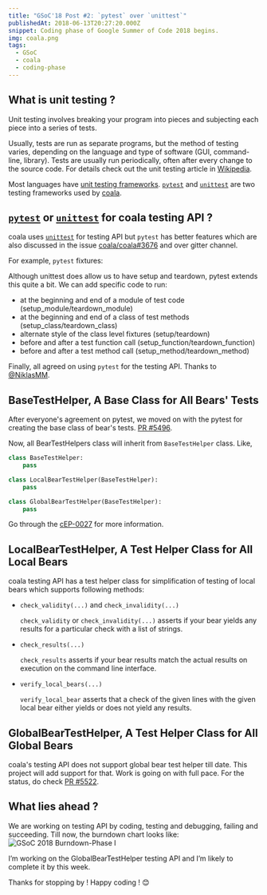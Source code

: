 ```yaml
---
title: "GSoC'18 Post #2: `pytest` over `unittest`"
publishedAt: 2018-06-13T20:27:20.000Z
snippet: Coding phase of Google Summer of Code 2018 begins.
img: coala.png
tags:
  - GSoC
  - coala
  - coding-phase
---
```


## What is unit testing ?

Unit testing involves breaking your program into pieces and subjecting each
piece into a series of tests.

Usually, tests are run as separate programs, but the method of testing varies,
depending on the language and type of software (GUI, command-line, library).
Tests are usually run periodically, often after every change to the source
code. For details check out the unit testing article in
[Wikipedia](https://en.wikipedia.org/wiki/Unit_testing).

Most languages have [unit testing
frameworks](http://en.wikipedia.org/wiki/List_of_unit_testing_frameworks).
[`pytest`](http://pytest.org/) and
[`unittest`](https://docs.python.org/2/library/unittest.html) are two
testing frameworks used by [coala](https://coala.io).

## [`pytest`](http://pytest.org/) or [`unittest`](https://docs.python.org/3/library/unittest.html) for coala testing API ?

coala uses [`unittest`](https://docs.python.org/3/library/unittest.html)
for testing API but `pytest` has better features which are also discussed in
the issue [coala/coala#3676](https://github.com/coala/coala/issues/3676) and
over gitter channel.

For example, `pytest` fixtures:

Although unittest does allow us to have setup and teardown, pytest extends
this quite a bit. We can add specific code to run:

- at the beginning and end of a module of test code
  (setup_module/teardown_module)
- at the beginning and end of a class of test methods
  (setup_class/teardown_class)
- alternate style of the class level fixtures (setup/teardown)
- before and after a test function call (setup_function/teardown_function)
- before and after a test method call (setup_method/teardown_method)

Finally, all agreed on using `pytest` for the testing API. Thanks to
[@NiklasMM](https://github.com/NiklasMM).

## BaseTestHelper, A Base Class for All Bears' Tests

After everyone's agreement on pytest, we moved on with the pytest for creating
the base class of bear's tests. [PR #5496](https://github.com/coala/coala/pull/5496).

Now, all BearTestHelpers class will inherit from `BaseTestHelper` class.
Like,

```py
class BaseTestHelper:
    pass

class LocalBearTestHelper(BaseTestHelper):
    pass

class GlobalBearTestHelper(BaseTestHelper):
    pass
```

Go through the [cEP-0027](https://github.com/coala/cEPs/blob/master/cEP-0027.md) for more information.

## LocalBearTestHelper, A Test Helper Class for All Local Bears

coala testing API has a test helper class for simplification of testing of
local bears which supports following methods:

- `check_validity(...)` and `check_invalidity(...)`

  `check_validity` or `check_invalidity(...)` asserts if your bear yields
  any results for a particular check with a list of strings.

- `check_results(...)`

  `check_results` asserts if your bear results match the actual results on
  execution on the command line interface.

- `verify_local_bears(...)`

  `verify_local_bear` asserts that a check of the given lines with the given
  local bear either yields or does not yield any results.

## GlobalBearTestHelper, A Test Helper Class for All Global Bears

coala's testing API does not support global bear test helper till date. This
project will add support for that. Work is going on with full pace. For the
status, do check [PR #5522](https://github.com/coala/coala/pull/5522).

## What lies ahead ?

We are working on testing API by coding, testing and debugging, failing and
succeeding. Till now, the burndown chart looks like:
![GSoC 2018 Burndown-Phase I](/images/blog/burdown-phase1.png)

I’m working on the GlobalBearTestHelper testing API and I’m likely to complete
it by this week.

Thanks for stopping by ! Happy coding ! :blush:
